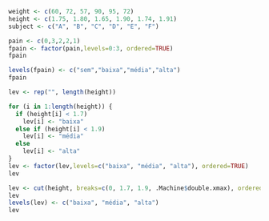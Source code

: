 ```r
weight <- c(60, 72, 57, 90, 95, 72) 
height <- c(1.75, 1.80, 1.65, 1.90, 1.74, 1.91)
subject <- c("A", "B", "C", "D", "E", "F")
```

```r
pain <- c(0,3,2,2,1)
fpain <- factor(pain,levels=0:3, ordered=TRUE)
fpain
```

```r
levels(fpain) <- c("sem","baixa","média","alta")
fpain
```

```r
lev <- rep("", length(height))

for (i in 1:length(height)) {
  if (height[i] < 1.7)
    lev[i] <- "baixa"
  else if (height[i] < 1.9)
    lev[i] <- "média"
  else 
    lev[i] <- "alta"
}
lev <- factor(lev,levels=c("baixa", "média", "alta"), ordered=TRUE)
lev
```

```r
lev <- cut(height, breaks=c(0, 1.7, 1.9, .Machine$double.xmax), ordered=TRUE)
lev
levels(lev) <- c("baixa", "média", "alta")
lev
```

